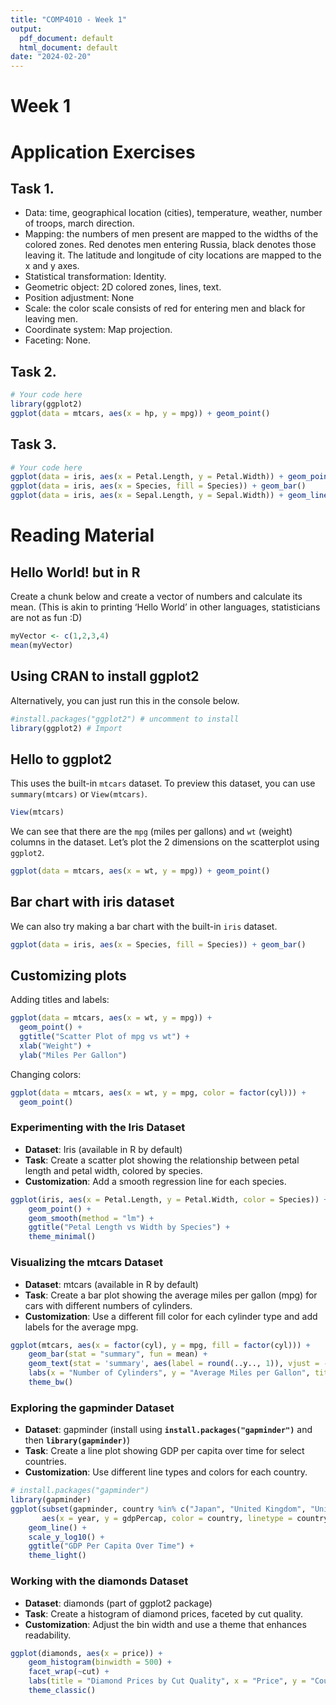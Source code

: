 ```yaml
---
title: "COMP4010 - Week 1"
output:
  pdf_document: default
  html_document: default
date: "2024-02-20"
---
```


# Week 1

# Application Exercises

## Task 1.

-   Data: time, geographical location (cities), temperature, weather, number of troops, march direction.
-   Mapping: the numbers of men present are mapped to the widths of the colored zones. Red denotes men entering Russia, black denotes those leaving it. The latitude and longitude of city locations are mapped to the x and y axes.
-   Statistical transformation: Identity.
-   Geometric object: 2D colored zones, lines, text.
-   Position adjustment: None
-   Scale: the color scale consists of red for entering men and black for leaving men. 
-   Coordinate system: Map projection.
-   Faceting: None.

## Task 2.

```r
# Your code here
library(ggplot2)
ggplot(data = mtcars, aes(x = hp, y = mpg)) + geom_point()


```

## Task 3.

```r
# Your code here
ggplot(data = iris, aes(x = Petal.Length, y = Petal.Width)) + geom_point()
ggplot(data = iris, aes(x = Species, fill = Species)) + geom_bar()
ggplot(data = iris, aes(x = Sepal.Length, y = Sepal.Width)) + geom_line()

```

# Reading Material

## Hello World! but in R

Create a chunk below and create a vector of numbers and calculate its mean. (This is akin to printing 'Hello World' in other languages, statisticians are not as fun :D)

```r
myVector <- c(1,2,3,4)
mean(myVector)
```

## Using CRAN to install ggplot2

Alternatively, you can just run this in the console below.

```r
#install.packages("ggplot2") # uncomment to install
library(ggplot2) # Import
```

## Hello to ggplot2

This uses the built-in `mtcars` dataset. To preview this dataset, you can use `summary(mtcars)` or `View(mtcars)`.

```r
View(mtcars)
```

We can see that there are the `mpg` (miles per gallons) and `wt` (weight) columns in the dataset. Let's plot the 2 dimensions on the scatterplot using `ggplot2`.

```r
ggplot(data = mtcars, aes(x = wt, y = mpg)) + geom_point()
```

## Bar chart with iris dataset

We can also try making a bar chart with the built-in `iris` dataset.

```r
ggplot(data = iris, aes(x = Species, fill = Species)) + geom_bar()
```

## Customizing plots

Adding titles and labels:

```r
ggplot(data = mtcars, aes(x = wt, y = mpg)) +
  geom_point() +
  ggtitle("Scatter Plot of mpg vs wt") +
  xlab("Weight") +
  ylab("Miles Per Gallon")
```

Changing colors:

```r
ggplot(data = mtcars, aes(x = wt, y = mpg, color = factor(cyl))) +
  geom_point()
```

### Experimenting with the Iris Dataset

-   **Dataset**: Iris (available in R by default)
-   **Task**: Create a scatter plot showing the relationship between petal length and petal width, colored by species.
-   **Customization**: Add a smooth regression line for each species.

```r
ggplot(iris, aes(x = Petal.Length, y = Petal.Width, color = Species)) +
    geom_point() +
    geom_smooth(method = "lm") +
    ggtitle("Petal Length vs Width by Species") +
    theme_minimal()
```

### Visualizing the mtcars Dataset

-   **Dataset**: mtcars (available in R by default)
-   **Task**: Create a bar plot showing the average miles per gallon (mpg) for cars with different numbers of cylinders.
-   **Customization**: Use a different fill color for each cylinder type and add labels for the average mpg.

```r
ggplot(mtcars, aes(x = factor(cyl), y = mpg, fill = factor(cyl))) +
    geom_bar(stat = "summary", fun = mean) +
    geom_text(stat = 'summary', aes(label = round(..y.., 1)), vjust = -0.5) +
    labs(x = "Number of Cylinders", y = "Average Miles per Gallon", title = "Average MPG by Cylinder Count") +
    theme_bw()
```

### Exploring the gapminder Dataset

-   **Dataset**: gapminder (install using **`install.packages("gapminder")`** and then **`library(gapminder)`**)
-   **Task**: Create a line plot showing GDP per capita over time for select countries.
-   **Customization**: Use different line types and colors for each country.

```r
# install.packages("gapminder")
library(gapminder)
ggplot(subset(gapminder, country %in% c("Japan", "United Kingdom", "United States")),
       aes(x = year, y = gdpPercap, color = country, linetype = country)) +
    geom_line() +
    scale_y_log10() +
    ggtitle("GDP Per Capita Over Time") +
    theme_light()
```

### Working with the diamonds Dataset

-   **Dataset**: diamonds (part of ggplot2 package)
-   **Task**: Create a histogram of diamond prices, faceted by cut quality.
-   **Customization**: Adjust the bin width and use a theme that enhances readability.

```r
ggplot(diamonds, aes(x = price)) +
    geom_histogram(binwidth = 500) +
    facet_wrap(~cut) +
    labs(title = "Diamond Prices by Cut Quality", x = "Price", y = "Count") +
    theme_classic()
```
